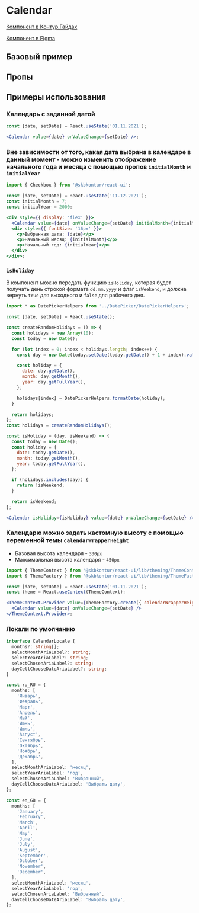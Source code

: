 
<Meta of={CalendarStories} />

# Calendar

[Компонент в Контур.Гайдах](https://guides.kontur.ru/components/input-fields/calendar/#_Blok_kalendarya)

[Компонент в Figma](https://www.figma.com/design/87ScqxPzJpF9DcVBNYWOjM/%E2%9A%A1-Kontur-UI?node-id=200-979&t=DrNoIKKKInwy9gzX-0)

<Description />

## Базовый пример

<Primary />

## Пропы

<Controls />

## Примеры использования

### Календарь с заданной датой

```jsx harmony
const [date, setDate] = React.useState('01.11.2021');

<Calendar value={date} onValueChange={setDate} />;
```

### Вне зависимости от того, какая дата выбрана в календаре в данный момент - можно изменить отображение начального года и месяца с помощью пропов `initialMonth` и `initialYear`

```jsx harmony
import { Checkbox } from '@skbkontur/react-ui';

const [date, setDate] = React.useState('11.12.2021');
const initialMonth = 7;
const initialYear = 2000;

<div style={{ display: 'flex' }}>
  <Calendar value={date} onValueChange={setDate} initialMonth={initialMonth} initialYear={initialYear} />
  <div style={{ fontSize: '16px' }}>
    <p>Выбранная дата: {date}</p>
    <p>Начальный месяц: {initialMonth}</p>
    <p>Начальный год: {initialYear}</p>
  </div>
</div>;
```

### `isHoliday`

В компонент можно передать функцию `isHoliday`, которая будет получать день строкой формата `dd.mm.yyyy` и флаг `isWeekend`, и должна вернуть `true` для выходного и `false` для рабочего дня.

```jsx harmony
import * as DatePickerHelpers from '../DatePicker/DatePickerHelpers';

const [date, setDate] = React.useState();

const createRandomHolidays = () => {
  const holidays = new Array(10);
  const today = new Date();

  for (let index = 0; index < holidays.length; index++) {
    const day = new Date(today.setDate(today.getDate() + 1 + index).valueOf());

    const holiday = {
      date: day.getDate(),
      month: day.getMonth(),
      year: day.getFullYear(),
    };

    holidays[index] = DatePickerHelpers.formatDate(holiday);
  }

  return holidays;
};
const holidays = createRandomHolidays();

const isHoliday = (day, isWeekend) => {
  const today = new Date();
  const holiday = {
    date: today.getDate(),
    month: today.getMonth(),
    year: today.getFullYear(),
  };

  if (holidays.includes(day)) {
    return !isWeekend;
  }

  return isWeekend;
};

<Calendar isHoliday={isHoliday} value={date} onValueChange={setDate} />;
```

### Календарю можно задать кастомную высоту с помощью переменной темы `calendarWrapperHeight`

- Базовая высота календаря - `330px`
- Максимальная высота календаря - `450px`

```jsx harmony
import { ThemeContext } from '@skbkontur/react-ui/lib/theming/ThemeContext';
import { ThemeFactory } from '@skbkontur/react-ui/lib/theming/ThemeFactory';

const [date, setDate] = React.useState('01.11.2021');
const theme = React.useContext(ThemeContext);

<ThemeContext.Provider value={ThemeFactory.create({ calendarWrapperHeight: '450px' }, theme)}>
  <Calendar value={date} onValueChange={setDate} />
</ThemeContext.Provider>;
```

### Локали по умолчанию

```typescript static
interface CalendarLocale {
  months?: string[];
  selectMonthAriaLabel?: string;
  selectYearAriaLabel?: string;
  selectChosenAriaLabel?: string;
  dayCellChooseDateAriaLabel?: string;
}

const ru_RU = {
  months: [
    'Январь',
    'Февраль',
    'Март',
    'Апрель',
    'Май',
    'Июнь',
    'Июль',
    'Август',
    'Сентябрь',
    'Октябрь',
    'Ноябрь',
    'Декабрь',
  ],
  selectMonthAriaLabel: 'месяц',
  selectYearAriaLabel: 'год',
  selectChosenAriaLabel: 'Выбранный',
  dayCellChooseDateAriaLabel: 'Выбрать дату',
};

const en_GB = {
  months: [
    'January',
    'February',
    'March',
    'April',
    'May',
    'June',
    'July',
    'August',
    'September',
    'October',
    'November',
    'December',
  ],
  selectMonthAriaLabel: 'месяц',
  selectYearAriaLabel: 'год',
  selectChosenAriaLabel: 'Выбранный',
  dayCellChooseDateAriaLabel: 'Выбрать дату',
};
```
